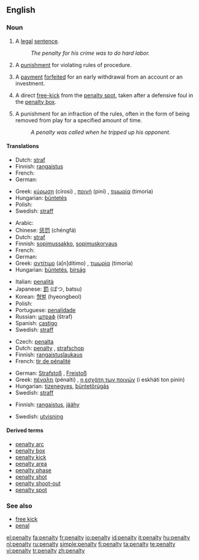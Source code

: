 {{wikipedia}}
==English==

===Noun===
{{en-noun|penalties}}

# A [[legal]] [[sentence]].
#:''The penalty for his crime was to do hard labor.''
# A [[punishment]] for violating rules of procedure.
#{{finance}} A [[payment]] [[forfeit]]ed for an early withdrawal from an account or an investment.
# {{football}} A direct [[free-kick]] from the [[penalty spot]], taken after a defensive foul in the [[penalty box]].
# {{Icehockey}} A punishment for an infraction of the rules, often in the form of being removed from play for a specified amount of time.
#:''A penalty was called when he tripped up his opponent.''

====Translations====
{{trans-top|legal sentence}}
*Dutch: [[straf]] {{f}}
*Finnish: [[rangaistus]]
* French: {{t+|fr|penalisation|f}}
* German: {{t+|de|Strafe|f}}
{{trans-mid}}
*Greek: [[κύρωση]] (círosi) {{f}}, [[ποινή]] (piní) {{f}}, [[τιμωρία]] (timoría) {{f}}
*Hungarian: [[büntetés]]
* Polish: {{t+|pl|kara|f}}
*Swedish: [[straff]] {{n}}
{{trans-bottom}}

{{trans-top|punishment for violating rules of procedure}}
*Arabic: {{Arab|[[جزاء]]}} {{IPAchar|(jazā’)}} {{m}}
*Chinese: [[惩罚]] (chéngfá)
*Dutch: [[straf]] {{f}}
*Finnish: [[sopimussakko]], [[sopimuskorvaus]]
* French: {{t+|fr|peine|f}}
* German: {{t+|de|Strafe|f}}
*Greek: [[αντίτιμο]] (a[n]dítimo) {{n}}, [[τιμωρία]] (timoría) {{f}}
*Hungarian: [[büntetés]], [[bírság]]
{{trans-mid}}
*Italian: [[penalità]] {{f}}
*Japanese: [[罰]] (ばつ, batsu)
*Korean: [[형벌]] (hyeongbeol)
* Polish: {{t+|pl|kara|f}}
*Portuguese: [[penalidade]] {{f}}
*Russian: [[штраф]] (štraf) {{m}}
*Spanish: [[castigo]] {{m}}
*Swedish: [[straff]] {{n}}
{{trans-bottom}}

{{trans-top|free-kick in football}}
*Czech: [[penalta]] {{f}}
*Dutch: [[#Dutch|penalty]] {{m}}, [[strafschop]] {{m}}
*Finnish: [[rangaistuslaukaus]]
*French: [[tir de pénalité]] {{m}}
{{trans-mid}}
*German: [[Strafstoß]] {{m}}, [[Freistoß]] {{m}}
*Greek: [[πέναλτι]] (pénalti) {{n}}, [[η εσχάτη των ποινών]] (i eskháti ton pinín) {{f}}
*Hungarian: [[tizenegyes]], [[büntetőrúgás]]
*Swedish: [[straff]] {{c}}
{{trans-bottom}}

{{trans-top|punishment in ice hockey}}
*Finnish: [[rangaistus]], [[jäähy]]
{{trans-mid}}
*Swedish: [[utvisning]] {{c}}
{{trans-bottom}}

====Derived terms====
*[[penalty arc]]
*[[penalty box]]
*[[penalty kick]]
*[[penalty area]]
*[[penalty phase]]
*[[penalty shot]]
*[[penalty shoot-out]]
*[[penalty spot]]

===See also===
*[[free kick]]
*[[penal]]

[[el:penalty]]
[[fa:penalty]]
[[fr:penalty]]
[[io:penalty]]
[[id:penalty]]
[[it:penalty]]
[[hu:penalty]]
[[nl:penalty]]
[[ru:penalty]]
[[simple:penalty]]
[[fi:penalty]]
[[ta:penalty]]
[[te:penalty]]
[[vi:penalty]]
[[tr:penalty]]
[[zh:penalty]]